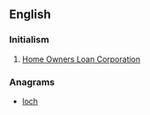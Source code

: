 ==English==

===Initialism===
{{head|en|initialism}}
# {{context|US|lang=en}} [[w:Home Owners Loan Corporation|Home Owners Loan Corporation]]

===Anagrams===
* [[loch#English|loch]]